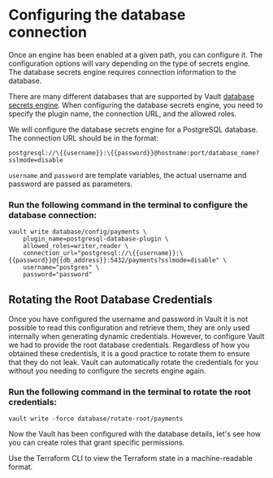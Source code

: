 # Configuring the database connection

Once an engine has been enabled at a given path, you can configure it. The configuration options will vary depending on the type of secrets engine. The database secrets engine requires connection information to the database.

There are many different databases that are supported by Vault [database secrets engine](https://www.vaultproject.io/docs/secrets/databases/index.html). When configuring the database secrets engine, you need to specify the plugin name, the connection URL, and the allowed roles.

We will configure the database secrets engine for a PostgreSQL database. The connection URL should be in the format:
 
```
postgresql://\{{username}}:\{{password}}@hostname:port/database_name?sslmode=disable
```

`username` and `password` are template variables, the actual username and password are passed as parameters.


### Run the following command in the terminal to configure the database connection:

```shell
vault write database/config/payments \
    plugin_name=postgresql-database-plugin \
    allowed_roles=writer,reader \
    connection_url="postgresql://\{{username}}:\{{password}}@{{db_address}}:5432/payments?sslmode=disable" \
    username="postgres" \
    password="password"
```

## Rotating the Root Database Credentials

Once you have configured the username and password in Vault it is not possible to read this configuration and retrieve them, 
they are only used internally when generating dynamic credentials. 
However, to configure Vault we had to provide the root database credentials. Regardless of how you obtained these credentisls, 
it is a good practice to rotate them to ensure that they do not leak. Vault can automatically rotate the credentials for you 
without you needing to configure the secrets engine again.

### Run the following command in the terminal to rotate the root credentials:

```shell
vault write -force database/rotate-root/payments
```

Now the Vault has been configured with the database details, let's see how you can create roles
that grant specific permissions.

<Task id="enable_database">
  Use the Terraform CLI to view the Terraform state in a machine-readable format.
</Task>